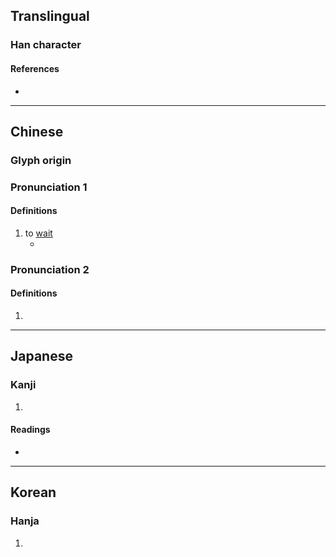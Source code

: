 {{also|竢}}
{{character info}}
==Translingual==

===Han character===
{{Han char|rn=9|rad=人|as=07|sn=9|four=23234|canj=OIOK|ids=⿰亻矣}}

====References====
* {{Han ref|kx=0105.230|dkj=00705|dj=0223.030|hdz=10168.030|uh=4FDF|ud=20447|bh=AB53|bd=43859}}

----

==Chinese==

===Glyph origin===
{{Han etym}}

===Pronunciation 1===
{{zh-forms|alt=竢,䇃}}
{{zh-pron
|m=sì
|m-s=
|c=zi6
|c-t=
|g=
|h=pfs=
|j=
|md=
|mn=
|mn-t=
|w=
|x=
|mc=2
|oc=y,1
|ma=
|cat=v
}}

====Definitions====
{{zh-hanzi}}

# to [[wait]]
#* {{zh-x|如 其 禮樂，以 俟 君子。|As to teaching them the principles of propriety and music, I must '''wait''' for the rise of a superior man to do that.|ref=Analects}}

===Pronunciation 2===
{{zh-forms}}
{{zh-pron
|m=qí
|c=kei4
|dial=n
|mc=1
|oc=n,2
}}

====Definitions====
{{zh-hanzi}}

# {{zh-used in|万俟}}

----

==Japanese==

===Kanji===
{{ja-kanji|grade=|rs=人07}}

# {{rfdef|ja|sort=人07}}

====Readings====
* {{ja-readings
|goon=じ
|kanon=し
|kun=ま-つ
}}

----

==Korean==

===Hanja===
{{ko-hanja|hangeul=[[사]], [[기]]|rv=sa, gi|mr=sa, ki}}

# {{rfdef|ko|sort=人07}}